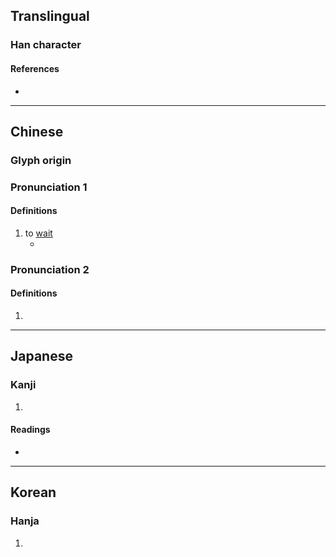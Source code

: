 {{also|竢}}
{{character info}}
==Translingual==

===Han character===
{{Han char|rn=9|rad=人|as=07|sn=9|four=23234|canj=OIOK|ids=⿰亻矣}}

====References====
* {{Han ref|kx=0105.230|dkj=00705|dj=0223.030|hdz=10168.030|uh=4FDF|ud=20447|bh=AB53|bd=43859}}

----

==Chinese==

===Glyph origin===
{{Han etym}}

===Pronunciation 1===
{{zh-forms|alt=竢,䇃}}
{{zh-pron
|m=sì
|m-s=
|c=zi6
|c-t=
|g=
|h=pfs=
|j=
|md=
|mn=
|mn-t=
|w=
|x=
|mc=2
|oc=y,1
|ma=
|cat=v
}}

====Definitions====
{{zh-hanzi}}

# to [[wait]]
#* {{zh-x|如 其 禮樂，以 俟 君子。|As to teaching them the principles of propriety and music, I must '''wait''' for the rise of a superior man to do that.|ref=Analects}}

===Pronunciation 2===
{{zh-forms}}
{{zh-pron
|m=qí
|c=kei4
|dial=n
|mc=1
|oc=n,2
}}

====Definitions====
{{zh-hanzi}}

# {{zh-used in|万俟}}

----

==Japanese==

===Kanji===
{{ja-kanji|grade=|rs=人07}}

# {{rfdef|ja|sort=人07}}

====Readings====
* {{ja-readings
|goon=じ
|kanon=し
|kun=ま-つ
}}

----

==Korean==

===Hanja===
{{ko-hanja|hangeul=[[사]], [[기]]|rv=sa, gi|mr=sa, ki}}

# {{rfdef|ko|sort=人07}}